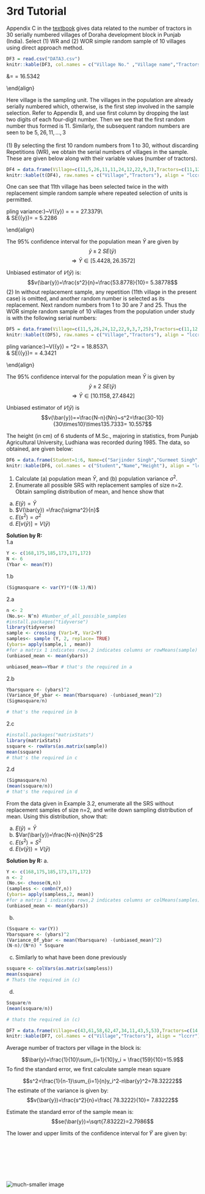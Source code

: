# 3rd Tutorial


::: {.exercise}
Appendix C in the [textbook](https://ksusa-my.sharepoint.com/:b:/g/personal/aalharbi10_ksu_edu_sa/EXiGXqS0oLNEij_721SyVh8BXcTk6m4xa69ExysLpaxBKg?e=etSYh4) gives data related to the number of tractors in 30 serially numbered
villages of Doraha development block in Punjab (India). Select (1) WR and (2)
WOR simple random sample of 10 villages using direct approach method.
:::

```r
DF3 = read.csv("DATA3.csv")
knitr::kable(DF3, col.names = c("Village No." ,"Village name","Tractors","Tube wells", "Irrigiated area"), align = "lccrr")
```

\begin{align}
 &N=30\\
 \
 &\bar{Y}=\frac{\sum_{i=1}^{N} Y_i}{N}=22.5667\\
 \
 &\sigma^2 = \frac{\sum_{i=1}^{N}~(Y_i-\bar{Y})^2}{N}=273.3789\\
 \
 &\sigma=\sqrt{273.3789} = 16.5342

\end{align}


Here village is the sampling unit. The villages in the population are already serially numbered which, otherwise, is the first step involved in the sample selection. Refer to Appendix B, and use first column by dropping the last two digits of each four-digit number. Then we see that the first random number thus formed is 11. Similarly, the subsequent random numbers are seen to be $5,26,11, ... ,3$
\
\
(1) By selecting the first 10 random numbers from 1 to 30, without discarding Repetitions (WR), we obtain the serial numbers of villages in the sample. These are given below along with their variable values (number of tractors).



```r
DF4 = data.frame(Village=c(11,5,26,11,11,24,12,22,9,3),Tractors=c(11,12,22,11,11,21,30,16,20,5))
knitr::kable(t(DF4), raw.names = c("Village","Tractors"), align = "lccrr")

```

One can see that 11th village has been selected twice in the with replacement simple random sample where repeated selection of units is permitted.

\begin{align}
 &n=10\\
 \
 &\bar{y}=\frac{\sum_{i=1}^{n} y_i}{n}=15.9\\
 \
 &s^2 = \frac{\sum_{i=1}^{n} (y_i-\bar{y})^2}{n-1}=53.87789\\
 \
 &\text{Sampling variance:}~V(\bar{y}) = \frac{\sigma^2}{n}=\frac{273.3789}{10} = 27.3379\\
 \
 &\text{Standard error of the sample mean:} SE(\bar{y})=\sqrt{V(\bar{y})} = 5.2286\

\end{align}

The $95\%$ confidence interval for the population mean $\bar{Y}$ are given by
$$\bar{y}\pm2~SE(\bar{y})$$
$$\Rightarrow \bar{Y} \in [5.4428,26.3572]$$


Unbiased estimator of $𝑉(\bar{y})$ is:
$$v(\bar{y})=\frac{s^2}{n}=\frac{53.8778}{10}= 5.38778$$
(2) In without replacement sample, any repetition (11th village in the present case) is omitted, and another random number is selected as its replacement. Next random numbers from 1 to 30 are 7 and 25. Thus the WOR simple random sample of 10 villages from the population under study is with the following serial numbers:

```r
DF5 = data.frame(Village=c(11,5,26,24,12,22,9,3,7,25),Tractors=c(11,12,22,21,30,16,20,5,44,7))
knitr::kable(t(DF5), raw.names = c("Village","Tractors"), align = "lccrr")

```

\begin{align}
 &n=10\\
 \
 &\bar{y}=\frac{\sum y_i}{n}=18.8\\
 \
 &s^2 = \frac{\sum (y_i-\bar{y})^2}{n-1}=135.7333\\
 \
 &\text{Sampling variance:}~V(\bar{y}) = \frac{N-n}{Nn}\sigma^2=\frac{30-10}{30\times~10}\times282.8057 = 18.8537\\
 \
 &\text{Standard error of the sample mean:} SE(\bar{y})=\sqrt{V(\bar{y})} = 4.3421\

\end{align}

The $95\%$ confidence interval for the population mean $\bar{Y}$ is given by
$$\bar{y}\pm2~SE(\bar{y})$$
$$\Rightarrow \bar{Y} \in [10.1158,27.4842]$$


Unbiased estimator of $𝑉(\bar{y})$ is
$$v(\bar{y})==\frac{N-n}{Nn}~s^2=\frac{30-10}{30\times10}\times135.7333= 10.557$$



::: {.exercise}
The height (in cm) of 6 students of M.Sc., majoring in statistics, from Punjab Agricultural University, Ludhiana was recorded during 1985. The data, so obtained, are given below:
:::


```r
DF6 = data.frame(Student=1:6, Name=c("Sarjinder Singh","Gurmeet Singh","Varinder Kumar","Sukhjinder Singh","Denivder Kumar","Gulshan Kumar"),Height=c(168,175,185,13,171,172))
knitr::kable(DF6, col.names = c("Student","Name","Height"), align = "lccrr")

```


1. Calculate (a) population mean $\bar{Y}$, and (b) population variance $\sigma^2$.
2. Enumerate all possible SRS with replacement samples of size n=2. Obtain
sampling distribution of mean, and hence show that
a. $E(\bar{y}) = \bar{Y}$
b. $V(\bar{y}) =\frac{\sigma^2}{n}$
c. $E(s^2) = \sigma^2$
d. $E[v(\bar{y})] = V(\bar{y})$

**Solution by R:**
\
1.a
```r
Y <- c(168,175,185,173,171,172)
N <- 6
(Ybar <- mean(Y))
```

1.b
```r
(Sigmasquare <- var(Y)*((N-1)/N))
```

2.a

```r
n <- 2
(No.s<- N^n) #Number_of_all_possible_samples
#install.packages("tidyverse")
library(tidyverse)
sample <- crossing (Var1=Y, Var2=Y)
samples<- sample (Y, 2, replace= TRUE)
(ybars= apply(sample,1 , mean))
#for a matrix 1 indicates rows,2 indicates columns or rowMeans(sample)
(unbiased_mean <- mean(ybars))

unbiased_mean==Ybar # that's the required in a
```

2.b
```r
Ybarsquare <- (ybars)^2
(Variance_Of_ybar <- mean(Ybarsquare) -(unbiased_mean)^2)
(Sigmasquare/n) 

# that's the required in b
```

2.c
```r
#install.packages("matrixStats")
library(matrixStats)
ssquare <- rowVars(as.matrix(sample))
mean(ssquare) 
# that's the required in c
```
2.d
```r
(Sigmasquare/n)
(mean(ssquare/n)) 
# that's the required in d

```

::: {.exercise}
From the data given in Example 3.2, enumerate all the SRS without
replacement samples of size n=2, and write down sampling distribution of
mean. Using this distribution, show that:
:::

a. $E(\bar{y})=\bar{Y}$
b. $Var(\bar{y})=\frac{N-n}{Nn}S^2$
c. $E(s^2)=S^2$
d. $E(v(\bar{y}))=V(\bar{y})$

**Solution by R:**
a. 

```r
Y <- c(168,175,185,173,171,172)
n <- 2
(No.s<- choose(N,n))
(sampless <- combn(Y,n))
(ybars= apply(sampless,2, mean))
#for a matrix 1 indicates rows,2 indicates columns or colMeans(samples)
(unbiased_mean <- mean(ybars))
```

b. 

```r
(Ssquare <- var(Y))
Ybarsquare <- (ybars)^2
(Variance_Of_ybar <- mean(Ybarsquare) -(unbiased_mean)^2)
(N-n)/(N*n) * Ssquare
```


c. 
Similarly to what have been done previously 
```r
ssquare <- colVars(as.matrix(sampless))
mean(ssquare) 
# Thats the required in (c)

```


d. 
```r
Ssquare/n
(mean(ssquare/n)) 

# thats the required in (c)
```


```r
DF7 = data.frame(Village=c(43,61,58,62,47,34,11,43,5,53),Tractors=c(14,8,15,39,9,14,11,19,12,18))
knitr::kable(DF7, col.names = c("Village","Tractors"), align = "lccrr")
```

Average number of tractors per village in the block is:

$$\bar{y}=\frac{1}{10}\sum_{i=1}{10}y_i = \frac{159}{10}=15.9$$
To find the standard error, we first calculate sample mean square

$$s^2=\frac{1}{n-1}\sum_{i=1}{n}y_i^2-n\bar{y}^2=78.32222$$
The estimate of the variance is given by:
$$v(\bar{y})=\frac{s^2}{n}=\frac{ 78.3222}{10}= 7.83222$$

Estimate the standard error of the sample mean is:
$$se(\bar{y})=\sqrt{7.83222}=2.7986$$

The lower and upper limits of the confidence interval for 𝑌̅ are given by:

\begin{align}
\bar{y}\pm~2\times~se(\bar{y})
\Rightarrow \bar{y} \in [10.3028 , 21.497]


\end{align}

\
\
\
\
\
\
![much-smaller image](USE calculator.jpg)